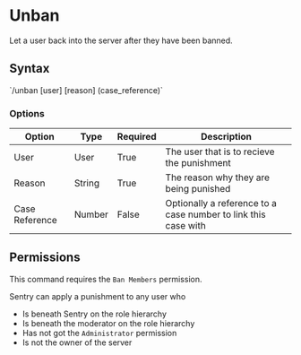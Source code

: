 # Unban

Let a user back into the server after they have been banned.

## Syntax


<Callout type="info" emoji="ℹ️">
  `/unban [user] [reason] (case_reference)`
</Callout>

### Options

| Option         | Type                           | Required | Description                                                                         |
|----------------|--------------------------------|----------|-------------------------------------------------------------------------------------|
| User           | User                           | True     | The user that is to recieve the punishment                                          |
| Reason         | String                         | True     | The reason why they are being punished                                              |
| Case Reference | Number                         | False    | Optionally a reference to a case number to link this case with                      |

## Permissions

This command requires the `Ban Members` permission. 

Sentry can apply a punishment to any user who

- Is beneath Sentry on the role hierarchy
- Is beneath the moderator on the role hierarchy
- Has not got the `Administrator` permission
- Is not the owner of the server